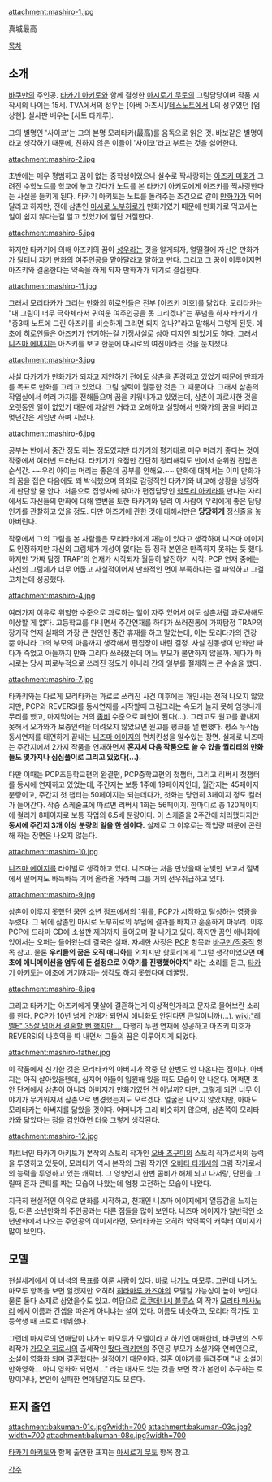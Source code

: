 attachment:mashiro-1.jpg

真城最高

[[목차]]

== 소개 ==
[[바쿠만]]의 주인공. [[타카기 아키토]]와 함께 결성한 [[아시로기 무토]]의 그림담당이며 작품 시작시의 나이는 15세. TVA에서의 성우는 [아베 아츠시]/[[데스노트]]에서 L의 성우였던 [엄상현]. 실사판 배우는 [사토 타케루].

그의 별명인 '사이코'는 그의 본명 모리타카(最高)를 음독으로 읽은 것. 바보같은 별명이라고 생각하기 때문에, 친하지 않은 이들이 '사이코'라고 부르는 것을 싫어한다.

attachment:mashiro-2.jpg

초반에는 매우 평범하고 꿈이 없는 중학생이었으나 실수로 짝사랑하는 [[아즈키 미호]]가 그려진 수학노트를 학교에 놓고 갔다가 노트를 본 타카기 아키토에게 아즈키를 짝사랑한다는 사실을 들키게 된다. 타카기 아키토는 노트를 돌려주는 조건으로 같이 [[만화가]]가 되어달라고 하지만, 전에 삼촌인 [[마시로 노부히로]]가 만화가였기 때문에 만화가로 먹고사는 일이 쉽지 않다는걸 알고 있었기에 일단 거절한다.

attachment:mashiro-5.jpg

하지만 타카기에 의해 아즈키의 꿈이 [[성우]]라는 것을 알게되자, 얼떨결에 자신은 만화가가 될테니 자기 만화의 여주인공을 맡아달라고 말하고 만다. 그리고 그 꿈이 이루어지면 아즈키와 결혼한다는 약속을 하게 되자 만화가가 되기로 결심한다.

attachment:mashiro-11.jpg

그래서 모리타카가 그리는 만화의 히로인들은 전부 [아즈키 미호]를 닮았다. 모리타카는 "내 그림이 너무 극화체라서 귀여운 여주인공을 못 그리겠다"는 푸념을 하자 타카기가 "중3때 노트에 그린 아즈키를 비슷하게 그리면 되지 않나?"라고 말해서 그렇게 된듯. 애초에 히로인들은 아즈키가 연기하는걸 기정사실로 삼아 디자인 되었기도 하다. 그래서 [[니즈마 에이지]]는 아즈키를 보고 한눈에 마시로의 여친이라는 것을 눈치챘다.

attachment:mashiro-3.jpg

사실 타카기가 만화가가 되자고 제안하기 전에도 삼촌을 존경하고 있었기 때문에 만화가를 목표로 만화를 그리고 있었다. 그림 실력이 월등한 것은 그 때문이다. 그래서 삼촌의 작업실에서 여러 가지를 전해들으며 꿈을 키워나가고 있었는데, 삼촌이 과로사한 것을 오랫동안 일이 없었기 때문에 자살한 거라고 오해하고 실망해서 만화가의 꿈을 버리고 몇년간은 게임만 하며 지냈다.

attachment:mashiro-6.jpg

공부는 반에서 중간 정도 하는 정도였지만 타카기의 평가대로 매우 머리가 좋다는 것이 작중에서 여러번 드러난다. 타카기가 요점만 간단히 정리해줘도 반에서 순위권 진입은 순식간. ~~우리 아이는 머리는 좋은데 공부를 안해요.~~ 만화에 대해서는 이미 만화가의 꿈을 접은 다음에도 꽤 박식했으며 의외로 감정적인 타카기와 비교해 상황을 냉정하게 판단할 줄 안다. 처음으로 집영사에 찾아가 편집담당인 [[핫토리 아키라]]를 만나는 자리에서도 자신들의 만화에 대해 열변을 토한 타카기와 달리 이 사람이 우리에게 좋은 담당인가를 관찰하고 있을 정도. 다만 아즈키에 관한 것에 대해서만은 '''당당하게''' 정신줄을 놓아버린다.

작중에서 그의 그림을 본 사람들은 모리타카에게 재능이 있다고 생각하며 니즈마 에이지도 인정하지만 자신의 그림체가 개성이 없다는 등 정작 본인은 만족하지 못하는 듯 했다. 하지만 '가짜 탐정 TRAP'의 연재가 시작되자 월등히 발전하기 시작. PCP 연재 중에는 자신의 그림체가 너무 어둡고 사실적이어서 만화적인 면이 부족하다는 걸 파악하고 그걸 고치는데 성공했다.

attachment:mashiro-4.jpg

여러가지 이유로 위험한 수준으로 과로하는 일이 자주 있어서 얘도 삼촌처럼 과로사해도 이상할 게 없다. 고등학교를 다니면서 주간연재를 하다가 쓰러진통에 가짜탐정 TRAP의 장기작 연재 실패의 가장 큰 원인인 중간 휴재를 하고 말았는데, 이는 모리타카의 건강 뿐 아니라 그의 부모의 마음까지 생각해서 편집장이 내린 결정. 사실 친동생이 만화만 파다가 죽었고 아들까지 만화 그리다 쓰러졌는데 어느 부모가 불안하지 않을까. 게다가 마시로는 당시 피로누적으로 쓰러진 정도가 아니라 간의 일부를 절제하는 큰 수술을 했다.

attachment:mashiro-7.jpg

타카키와는 다르게 모리타카는 과로로 쓰러진 사건 이후에는 개인사는 전혀 나오지 않았지만, PCP와 REVERSI를 동시연재를 시작할때 그림그리는 속도가 늘지 못해 엄청나게 무리를 했고, 마지막에는 거의 [[좀비]] 수준으로 폐인이 된다(…). 그러고도 원고를 끝내지 못해서 오가와가 보충인력을 데려오지 않았으면 원고를 펑크를 낼 뻔했다. 평소 두작품 동시연재를 태연하게 끝내는 [[니즈마 에이지]]의 먼치킨성을 알수있는 장면. 실제로 니즈마는 주간지에서 2가지 작품을 연재하면서 '''혼자서 다음 작품으로 쓸 수 있을 퀄리티의 만화들도 몇가지나 심심풀이로 그리고 있었다(…).'''

다만 이때는 PCP초등학교편의 완결편, PCP중학교편의 첫챕터, 그리고 리버시 첫챕터를 동시에 연재하고 있었는데, 주간지는 보통 1주에 19페이지인데, 월간지는 45페이지 분량이고, 주간지 첫 챕터는 50페이지는 되는데다가, 첫화는 당연히 3페이지 정도 컬러가 들어간다. 작중 스케줄표에 따르면 리버시 1화는 56페이지. 한마디로 총 120페이지에 컬러가 8페이지로 보통 작업의 6.5배 분량이다. 이 스케줄을 2주간에 처리했다지만 '''동시에 주간지 3개 이상 분량의 일을 한 셈이다.''' 실제로 그 이후로는 작업량 때문에 곤란해 하는 장면은 나오지 않는다.

attachment:mashiro-10.jpg

[[니즈마 에이지]]를 라이벌로 생각하고 있다. 니즈마는 처음 만났을때 눈빛만 보고서 절벽에서 떨어져도 바득바득 기어 올라올 거라며 그를 거의 전우취급하고 있다.

attachment:mashiro-9.jpg

삼촌이 이루지 못했던 꿈인 [[소년 점프]]에서의 1위를, PCP가 시작하고 달성하는 영광을 누렸다. 그 뒤에 삼촌인 마시로 노부히로의 무덤에 결과를 바치고 훈훈하게 마무리. 이후 PCP에 드라마 CD에 소설판 제의까지 들어오며 잘 나가고 있다. 하지만 꿈인 애니화에 있어서는 오퍼는 들어왔는데 결국은 실패. 자세한 사정은 [[PCP]] 항목과 [[바쿠만/작중작]] 항목 참고. 물론 '''우리들의 꿈은 오직 애니화'''를 외치지만 핫토리에게 "그럴 생각이었으면 '''애초에 애니메이션을 염두에 둔 설정으로 이야기를 진행했어야지'''" 라는 소리를 듣고, [[타카기 아키토]]는 애초에 거기까지는 생각도 하지 못했다며 데꿀멍.

attachment:mashiro-8.jpg

그리고 타카기는 아즈키에게 몇살에 결혼하는게 이상적인가라고 문자로 물어보란 소리를 한다. PCP가 10년 넘게 연재가 되면서 애니화도 안된다면 큰일이니까(…). [[wiki:"레벨E" 35살 넘어서 결혼할 뻔 했지만....]] 다행히 두편 연재에 성공하고 아즈키 미호가 REVERSI의 나호역을 따 내면서 그들의 꿈은 이루어지게 되었다.

attachment:mashiro-father.jpg

이 작품에서 신기한 것은 모리타카의 아버지가 작중 단 한번도 안 나온다는 점이다. 아버지는 아직 살아있을텐데, 심지어 아들이 입원해 있을 때도 모습이 안 나온다. 어쩌면 초안 단계에서 삼촌이 아니라 아버지가 만화가였던 건 아닐까? 다만, 그렇게 되면 너무 이야기가 무거워져서 삼촌으로 변경했는지도 모르겠다. 얼굴은 나오지 않았지만, 아마도 모리타카는 아버지를 닮았을 것이다. 어머니가 그리 비슷하지 않으며, 삼촌쪽이 모리타카와 닮았다는 점을 감안하면 더욱 그렇게 생각된다.

attachment:mashiro-12.jpg

파트너인 타카기 아키토가 본작의 스토리 작가인 [[오바 츠구미]]의 스토리 작가로서의 능력을 투영하고 있듯이, 모리타카 역시 본작의 그림 작가인 [[오바타 타케시]]의 그림 작가로서의 능력을 투영하고 있는 캐릭터. 그 영향인지 한번 콤비가 해체 되고 나서랑, 단편을 그릴때 혼자 콘티를 짜는 모습이 나왔는데 엄청 고전하는 모습이 나왔다.

지극히 현실적인 이유로 만화를 시작하고, 천재인 니즈마 에이지에게 열등감을 느끼는 등, 다른 소년만화의 주인공과는 다른 점들을 많이 보인다. 니즈마 에이지가 일반적인 소년만화에서 나오는 주인공의 이미지라면, 모리타카는 오히려 악역쪽의 캐릭터 이미지가 많이 보인다.

==  모델  ==
현실세계에서 이 녀석의 목표를 이룬 사람이 있다. 바로 [[나가노 마모루]]. 그런데 나가노 마모루 항목을 보면 알겠지만 오히려 [[히라마루 카즈야]]의 모델일 가능성이 높아 보인다. 물론 둘다 소재로 삼았을수도 있고. 여담으로 [[로쿠데나시 블루스]] 의 작가 [[모리타 마사노리]] 에서 이름과 컨셉을 따온게 아니냐는 설이 있다. 이름도 비슷하고, 모리타 작가도 고등학생 때 프로로 데뷔했다.

그런데 마시로의 연애담이 나가노 마모루가 모델이라고 하기엔 애매한데, 바쿠만의 스토리작가 [[가모우 히로시]]의 출세작인 [[떴다 럭키맨]]의 주인공 부모가 소설가와 연예인으로, 소설이 영화화 되며 결혼했다는 설정이기 때문이다. 결혼 이야기를 들려주며 "내 소설이 만화영화… 아니 영화화 되면서…" 라는 대사도 있는 것을 보면 작가 본인이 추구하는 로망이거나, 본인이 실패한 연애담일지도 모른다.
== 표지 출연 ==
attachment:bakuman-01c.jpg?width=700
attachment:bakuman-03c.jpg?width=700
attachment:bakuman-08c.jpg?width=700

[[타카기 아키토]]와 함께 출연한 표지는 [[아시로기 무토]] 항목 참고.

[[각주]]
